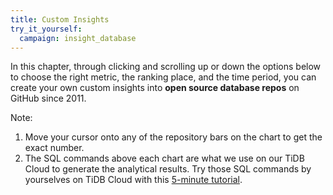 ```yaml
---
title: Custom Insights
try_it_yourself:
  campaign: insight_database
---
```


In this chapter, through clicking and scrolling up or down the options below to choose the right metric, the ranking place, and the time period, you can create your own custom insights into **open source database repos** on GitHub since 2011. 

Note:

1. Move your cursor onto any of the repository bars on the chart to get the exact number.
2. The SQL commands above each chart are what we use on our TiDB Cloud to generate the analytical results. Try those SQL commands by yourselves on TiDB Cloud with this [5-minute tutorial](/blog/try-it-yourself/).

<CommonChart repo='db_repos' chart='histories' />

